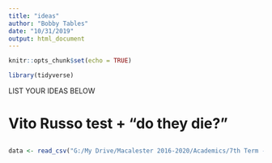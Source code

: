 ```yaml
---
title: "ideas"
author: "Bobby Tables"
date: "10/31/2019"
output: html_document
---
```


```r
knitr::opts_chunk$set(echo = TRUE)
```

```r
library(tidyverse)
```

LIST YOUR IDEAS BELOW

# Vito Russo test + "do they die?" 

## 

```r
data <- read_csv("G:/My Drive/Macalester 2016-2020/Academics/7th Term - Fall 2019/(MATH - Lendway) Intro to Data Science/working_folder/112_final_project/112_final_project/data_small.csv")
```

